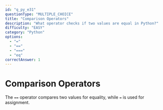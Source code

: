 ```yaml
---
id: "q_py_e31"
questionType: "MULTIPLE_CHOICE"
title: "Comparison Operators"
description: "What operator checks if two values are equal in Python?"
difficulty: "EASY"
category: "Python"
options:
  - "="
  - "=="
  - "==="
  - "eq"
correctAnswer: 1
---
```


# Comparison Operators

The `==` operator compares two values for equality, while `=` is used for assignment.
